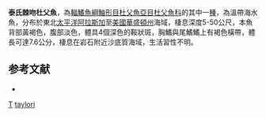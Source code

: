 {{Speciesbox
| taxon = Asemichthys taylori
| binomial_authority = [[Gilbert|Gilbert]], 1912
| status = NE
| status_system = IUCN3.1
| synonyms = *''Radulinus taylori'', Gilbert, 1912
}}
'''泰氏棘吻杜父魚'''，為[[輻鰭魚綱|輻鰭魚綱]][[鮋形目|鮋形目]][[杜父魚亞目|杜父魚亞目]][[杜父魚科|杜父魚科]]的其中一[[種|種]]，為溫帶海水魚，分布於東北[[太平洋|太平洋]][[阿拉斯加|阿拉斯加]]至[[美國|美國]][[華盛頓州|華盛頓州]]海域，棲息深度5-50公尺，本魚背部黃褐色，腹部淡色，體具4個深色的鞍狀斑，胸鰭與尾鰭鰭上有褐色橫帶，體長可達7.6公分，棲息在岩石附近沙底質海域，生活習性不明。

==参考文献==
*{{FishBase_species|genus=Asemichthys|species=taylori|year=2014|month=5}}

{{鮋形目小作品}}
{{Taxonbar}}
[[Category:1912年描述的鱼类|T]]
[[Category:星杜父魚屬|taylori]]